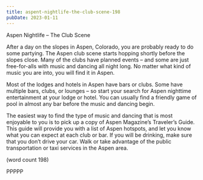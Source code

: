 ```yaml
---
title: aspent-nightlife-the-club-scene-198
pubDate: 2023-01-11
---
```


Aspen Nightlife – The Club Scene

After a day on the slopes in Aspen, Colorado, you 
are probably ready to do some partying. The Aspen 
club scene starts hopping shortly before the slopes 
close. Many of the clubs have planned events – and 
some are just free-for-alls with music and dancing all 
night long. No matter what kind of music you are into, 
you will find it in Aspen.

Most of the lodges and hotels in Aspen have bars or 
clubs. Some have multiple bars, clubs, or lounges – 
so start your search for Aspen nighttime 
entertainment at your lodge or hotel. You can 
usually find a friendly game of pool in almost any bar 
before the music and dancing begin. 

The easiest way to find the type of music and dancing 
that is most enjoyable to you is to pick up a copy of 
Aspen Magazine’s Traveler’s Guide. This guide will 
provide you with a list of Aspen hotspots, and let you 
know what you can expect at each club or bar. If you 
will be drinking, make sure that you don’t drive your 
car. Walk or take advantage of the public transportation 
or taxi services in the Aspen area. 

(word count 198)

PPPPP
